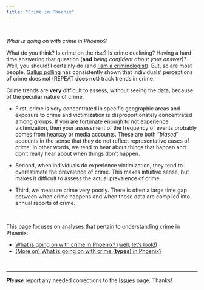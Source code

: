 ```yaml
---
title: "Crime in Phoenix"
---
```


<br>

*What is going on with crime in Phoenix?*

What do you think? Is crime on the rise? Is crime declining? Having a hard time answering that question (**and** *being confident about your answer*)? Well, you should! I certainly do (and [I am a criminologist](https://jacobtnyoung.github.io/)). But, so are most people. [Gallup polling](https://news.gallup.com/poll/268283/describe-problem-crime-serious.aspx) has consistently shown that individuals' perceptions of crime does not (REPEAT **does not**) track trends in crime.  

Crime trends are **very** difficult to assess, without seeing the data, because of the peculiar nature of crime. 

  * First, crime is very concentrated in specific geographic areas and exposure to crime and victimization is disproportionately concentrated among groups. If you are fortunate enough to not experience victimization, then your assessment of the frequency of events probably comes from hearsay or media accounts. These are both "*biased*" accounts in the sense that they do not reflect representative cases of crime. In other words, we tend to hear about things that happen and don't really hear about when things don't happen.  

  * Second, when individuals do experience victimization, they tend to overestimate the prevalence of crime. This makes intuitive sense, but makes it difficult to assess the actual prevalence of crime.  

  * Third, we measure crime very poorly. There is often a large time gap between when crime happens and when those data are compiled into annual reports of crime. 

<br>

This page focuses on analyses that pertain to understanding crime in Phoenix:  

  * [What is going on with crime in Phoenix? (well, let's look!)](https://jacobtnyoung.github.io/OpenCrimPhx/crime-trends.html)  
  * [(More on) What is going on with crime (**types**) in Phoenix?](https://jacobtnyoung.github.io/OpenCrimPhx/crime-types.html)



<br>

----

***Please*** report any needed corrections to the [Issues](https://github.com/jacobtnyoung/OpenCrimPhx/issues/new) page. Thanks!

<br>